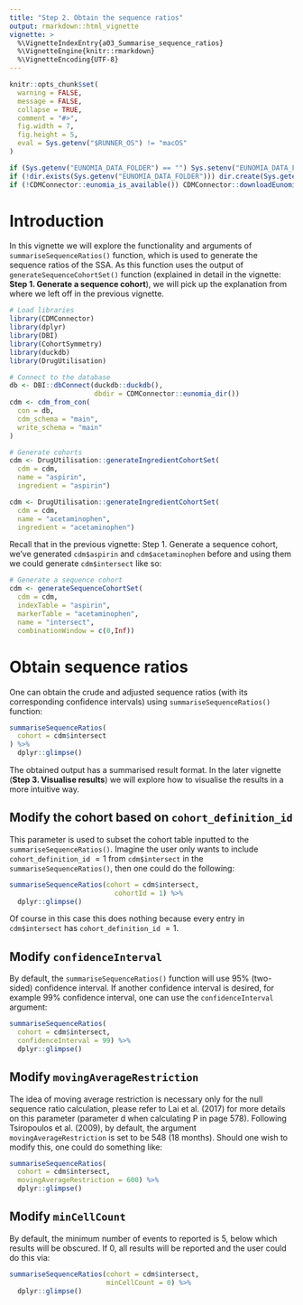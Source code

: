 ```yaml
---
title: "Step 2. Obtain the sequence ratios"
output: rmarkdown::html_vignette
vignette: >
  %\VignetteIndexEntry{a03_Summarise_sequence_ratios}
  %\VignetteEngine{knitr::rmarkdown}
  %\VignetteEncoding{UTF-8}
---
```


```r
knitr::opts_chunk$set(
  warning = FALSE,
  message = FALSE,
  collapse = TRUE,
  comment = "#>",
  fig.width = 7,
  fig.height = 5,
  eval = Sys.getenv("$RUNNER_OS") != "macOS"
)
```

```r
if (Sys.getenv("EUNOMIA_DATA_FOLDER") == "") Sys.setenv("EUNOMIA_DATA_FOLDER" = tempdir())
if (!dir.exists(Sys.getenv("EUNOMIA_DATA_FOLDER"))) dir.create(Sys.getenv("EUNOMIA_DATA_FOLDER"))
if (!CDMConnector::eunomia_is_available()) CDMConnector::downloadEunomiaData()
```

# Introduction
In this vignette we will explore the functionality and arguments of `summariseSequenceRatios()` function, which is used to generate the sequence ratios of the SSA. As this function uses the output of `generateSequenceCohortSet()` function (explained in detail in the vignette: **Step 1. Generate a sequence cohort**), we will pick up the explanation from where we left off in the previous vignette. 

```r
# Load libraries
library(CDMConnector)
library(dplyr)
library(DBI)
library(CohortSymmetry)
library(duckdb)
library(DrugUtilisation)

# Connect to the database
db <- DBI::dbConnect(duckdb::duckdb(), 
                     dbdir = CDMConnector::eunomia_dir())
cdm <- cdm_from_con(
  con = db,
  cdm_schema = "main",
  write_schema = "main"
)

# Generate cohorts
cdm <- DrugUtilisation::generateIngredientCohortSet(
  cdm = cdm,
  name = "aspirin",
  ingredient = "aspirin")

cdm <- DrugUtilisation::generateIngredientCohortSet(
  cdm = cdm,
  name = "acetaminophen",
  ingredient = "acetaminophen")
```

Recall that in the previous vignette: Step 1. Generate a sequence cohort, we've generated `cdm$aspirin` and `cdm$acetaminophen` before and using them we could generate `cdm$intersect` like so:

```r
# Generate a sequence cohort
cdm <- generateSequenceCohortSet(
  cdm = cdm,
  indexTable = "aspirin",
  markerTable = "acetaminophen",
  name = "intersect",
  combinationWindow = c(0,Inf))
```


# Obtain sequence ratios
One can obtain the crude and adjusted sequence ratios (with its corresponding confidence intervals) using `summariseSequenceRatios()` function:
```r
summariseSequenceRatios(
  cohort = cdm$intersect
) %>% 
  dplyr::glimpse()
```

The obtained output has a summarised result format. In the later vignette (**Step 3. Visualise results**) we will explore how to visualise the results in a more intuitive way. 

## Modify the cohort based on `cohort_definition_id`

This parameter is used to subset the cohort table inputted to the `summariseSequenceRatios()`. Imagine the user only wants to include `cohort_definition_id` $= 1$ from `cdm$intersect` in the `summariseSequenceRatios()`, then one could do the following:

```r
summariseSequenceRatios(cohort = cdm$intersect,
                          cohortId = 1) %>% 
  dplyr::glimpse()
```

Of course in this case this does nothing because every entry in `cdm$intersect` has `cohort_definition_id` $= 1$.

## Modify `confidenceInterval`
By default, the `summariseSequenceRatios()` function will use 95% (two-sided) confidence interval. If another confidence interval is desired, for example 99% confidence interval, one can use the `confidenceInterval` argument:
```r
summariseSequenceRatios(
  cohort = cdm$intersect,
  confidenceInterval = 99) %>% 
  dplyr::glimpse()
```

## Modify `movingAverageRestriction`
The idea of moving average restriction is necessary only for the null sequence ratio calculation, please refer to Lai et al. (2017) for more details on this parameter (parameter d when calculating P in page 578). Following Tsiropoulos et al. (2009), by default, the argument `movingAverageRestriction` is set to be  $548$ ($18$ months). Should one wish to modify this, one could do something like:

```r
summariseSequenceRatios(
  cohort = cdm$intersect,
  movingAverageRestriction = 600) %>% 
  dplyr::glimpse()
```

## Modify `minCellCount`

By default, the minimum number of events to reported is 5, below which results will be obscured. If 0, all results will be reported and the user could do this via: 

```r
summariseSequenceRatios(cohort = cdm$intersect,
                        minCellCount = 0) %>% 
  dplyr::glimpse()
```
